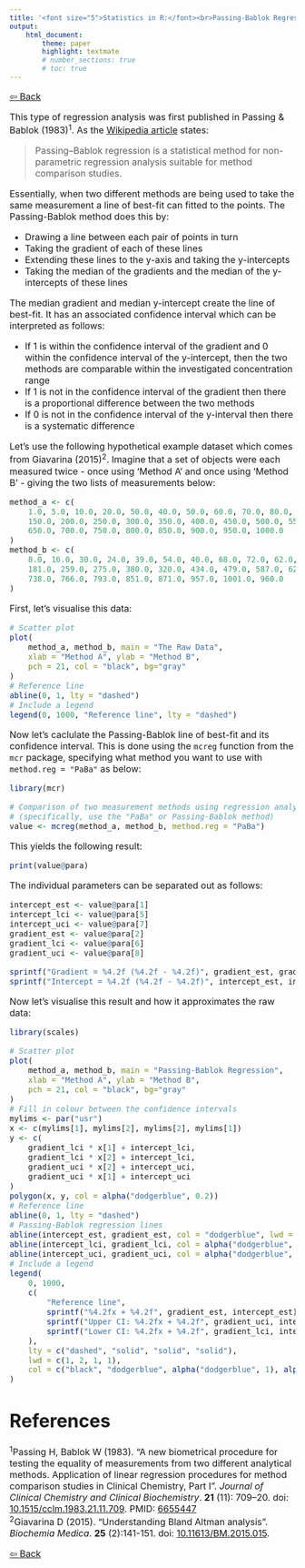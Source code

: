 ```yaml
---
title: '<font size="5">Statistics in R:</font><br>Passing-Bablok Regression'
output:
    html_document:
        theme: paper
        highlight: textmate
        # number_sections: true
        # toc: true
---
```


<font size="3">

[⇦ Back](../../../R.html)

This type of regression analysis was first published in Passing & Bablok (1983)<sup>1</sup>. As the [Wikipedia article](https://en.wikipedia.org/wiki/Passing%E2%80%93Bablok_regression) states:

> Passing–Bablok regression is a statistical method for non-parametric regression analysis suitable for method comparison studies.

Essentially, when two different methods are being used to take the same measurement a line of best-fit can fitted to the points. The Passing-Bablok method does this by:

- Drawing a line between each pair of points in turn
- Taking the gradient of each of these lines
- Extending these lines to the y-axis and taking the y-intercepts
- Taking the median of the gradients and the median of the y-intercepts of these lines

The median gradient and median y-intercept create the line of best-fit. It has an associated confidence interval which can be interpreted as follows:

- If 1 is within the confidence interval of the gradient and 0 within the confidence interval of the y-intercept, then the two methods are comparable within the investigated concentration range
- If 1 is not in the confidence interval of the gradient then there is a proportional difference between the two methods
- If 0 is not in the confidence interval of the y-interval then there is a systematic difference

Let's use the following hypothetical example dataset which comes from Giavarina (2015)<sup>2</sup>. Imagine that a set of objects were each measured twice - once using 'Method A' and once using 'Method B' - giving the two lists of measurements below:

```r
method_a <- c(
    1.0, 5.0, 10.0, 20.0, 50.0, 40.0, 50.0, 60.0, 70.0, 80.0, 90.0, 100.0,
    150.0, 200.0, 250.0, 300.0, 350.0, 400.0, 450.0, 500.0, 550.0, 600.0,
    650.0, 700.0, 750.0, 800.0, 850.0, 900.0, 950.0, 1000.0
)
method_b <- c(
    8.0, 16.0, 30.0, 24.0, 39.0, 54.0, 40.0, 68.0, 72.0, 62.0, 122.0, 80.0,
    181.0, 259.0, 275.0, 380.0, 320.0, 434.0, 479.0, 587.0, 626.0, 648.0,
    738.0, 766.0, 793.0, 851.0, 871.0, 957.0, 1001.0, 960.0
)
```

First, let's visualise this data:

```r
# Scatter plot
plot(
    method_a, method_b, main = "The Raw Data",
    xlab = "Method A", ylab = "Method B",
    pch = 21, col = "black", bg="gray"
)
# Reference line
abline(0, 1, lty = "dashed")
# Include a legend
legend(0, 1000, "Reference line", lty = "dashed")
```

Now let's caclulate the Passing-Bablok line of best-fit and its confidence interval. This is done using the `mcreg` function from the `mcr` package, specifying what method you want to use with `method.reg = "PaBa"` as below:

```r
library(mcr)

# Comparison of two measurement methods using regression analysis
# (specifically, use the "PaBa" or Passing-Bablok method)
value <- mcreg(method_a, method_b, method.reg = "PaBa")
```

This yields the following result:

```r
print(value@para)
```

The individual parameters can be separated out as follows:

```r
intercept_est <- value@para[1]
intercept_lci <- value@para[5]
intercept_uci <- value@para[7]
gradient_est <- value@para[2]
gradient_lci <- value@para[6]
gradient_uci <- value@para[8]

sprintf("Gradient = %4.2f (%4.2f - %4.2f)", gradient_est, gradient_lci, gradient_uci)
sprintf("Intercept = %4.2f (%4.2f - %4.2f)", intercept_est, intercept_lci, intercept_uci)
```

Now let's visualise this result and how it approximates the raw data:

```r
library(scales)

# Scatter plot
plot(
    method_a, method_b, main = "Passing-Bablok Regression",
    xlab = "Method A", ylab = "Method B",
    pch = 21, col = "black", bg="gray"
)
# Fill in colour between the confidence intervals
mylims <- par("usr")
x <- c(mylims[1], mylims[2], mylims[2], mylims[1])
y <- c(
    gradient_lci * x[1] + intercept_lci,
    gradient_lci * x[2] + intercept_lci,
    gradient_uci * x[2] + intercept_uci,
    gradient_uci * x[1] + intercept_uci
)
polygon(x, y, col = alpha("dodgerblue", 0.2))
# Reference line
abline(0, 1, lty = "dashed")
# Passing-Bablok regression lines
abline(intercept_est, gradient_est, col = "dodgerblue", lwd = 2)
abline(intercept_lci, gradient_lci, col = alpha("dodgerblue", 1))
abline(intercept_uci, gradient_uci, col = alpha("dodgerblue", 1))
# Include a legend
legend(
    0, 1000,
    c(
        "Reference line",
        sprintf("%4.2fx + %4.2f", gradient_est, intercept_est),
        sprintf("Upper CI: %4.2fx + %4.2f", gradient_uci, intercept_uci),
        sprintf("Lower CI: %4.2fx + %4.2f", gradient_lci, intercept_lci)
    ),
    lty = c("dashed", "solid", "solid", "solid"),
    lwd = c(1, 2, 1, 1),
    col = c("black", "dodgerblue", alpha("dodgerblue", 1), alpha("dodgerblue", 1))
)
```

References
==========

<sup>1</sup>Passing H, Bablok W (1983). "A new biometrical procedure for testing the equality of measurements from two different analytical methods. Application of linear regression procedures for method comparison studies in Clinical Chemistry, Part I". *Journal of Clinical Chemistry and Clinical Biochemistry*. **21** (11): 709–20. doi: [10.1515/cclm.1983.21.11.709](https://doi.org/10.1515%2Fcclm.1983.21.11.709). PMID: [6655447](https://pubmed.ncbi.nlm.nih.gov/6655447/)  
<sup>2</sup>Giavarina D (2015). "Understanding Bland Altman analysis". *Biochemia Medica*. **25** (2):141-151. doi: [10.11613/BM.2015.015](https://www.ncbi.nlm.nih.gov/pmc/articles/PMC4470095/pdf/bm-25-141.pdf).

[⇦ Back](../../../R.html)

</font>
